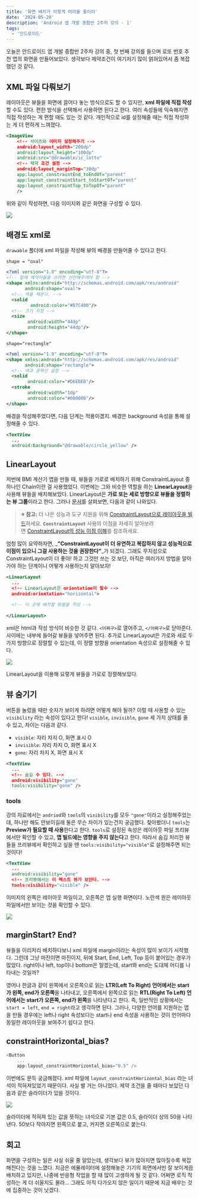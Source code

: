```yaml
---
title: '화면 배치가 이렇게 어려울 줄이야'
date: '2024-05-20'
description: 'Android 앱 개발 종합반 2주차 강의 - 1'
tags:
  - '안드로이드'
---
```


오늘은 안드로이드 앱 개발 종합반 2주차 강의 중, 첫 번째 강의를 들으며 로또 번호 추천 앱의 화면을 만들어보았다. 생각보다 제약조건이 여기저기 많이 얽혀있어서 좀 복잡했던 것 같다. 

## XML 파일 다뤄보기

레이아웃은 뷰들을 화면에 끌어다 놓는 방식으로도 할 수 있지만, **xml 파일에 직접 작성**할 수도 있다. 편한 방식을 선택해서 사용하면 된다고 한다.  여러 속성들에 익숙해지면 직접 작성하는 게 편할 때도 있는 것 같다. 개인적으로 id를 설정해줄 때는 직접 작성하는 게 더 편하게 느껴졌다. 

```xml
<ImageView
	<!-- 사이즈와 이미지 설정해주기 -->
	android:layout_width="200dp"
	android:layout_height="100dp"
	android:src="@drawable/ic_lotto"
	<!-- 제약 조건 설정 -->
	android:layout_marginTop="30dp"
	app:layout_constraintEnd_toEndOf="parent"
	app:layout_constraintStart_toStartOf="parent"
	app:layout_constraintTop_toTopOf="parent"
	/>
```

위와 같이 작성하면, 다음 이미지와 같은 화면을 구성할 수 있다.

![](/posts/etc/today-i-learned/2024-05-20-1.png)

## 배경도 xml로

`drawable` 폴더에 xml 파일을 작성해 뷰의 배경을 만들어줄 수 있다고 한다.

>
`shape = "oval"`
>    
```xml
<?xml version="1.0" encoding="utf-8"?>
<!-- 밑에 예약어들을 쓰려면 선언해주어야 함 -->
<shape xmlns:android="http://schemas.android.com/apk/res/android"
       android:shape="oval">
  <!-- 색을 채운다. -->
  <solid
         android:color="#D7C400"/>
  <!-- 크기 지정 -->
  <size
        android:width="44dp"
        android:height="44dp"/>
</shape>
```

>
`shape="rectangle"`
>    
```xml
<?xml version="1.0" encoding="utf-8"?>
<shape xmlns:android="http://schemas.android.com/apk/res/android"
       android:shape="rectangle">
  <!-- 색과 윤곽선 설정 -->
  <solid
        android:color="#D6EDEB"/>
  <stroke
        android:width="1dp"
        android:color="#000000"/>
</shape>
```

배경을 작성해주었다면, 다음 단계는 적용이겠지. 배경은 background 속성을 통해 설정해줄 수 있다. 

```xml
<TextView
  ...
  android:background="@drawable/circle_yellow" />
```

## LinearLayout

저번에 BMI 계산기 앱을 만들 때, 뷰들을 가로로 배치하기 위해 ConstraintLayout 중 하나인 Chain이란 걸 사용했었다. 이번에는 그와 비슷한 역할을 하는 **LinearLayout**을 사용해 뷰들을 배치해보았다. LinearLayout은 **가로 또는 세로 방향으로 뷰들을 정렬하는 뷰 그룹**이라고 한다. 그러나 [문서](https://developer.android.com/develop/ui/views/layout/linear?hl=ko)를 살펴보면, 다음과 같이 나와있다.

> **⭐ 참고:** 더 나은 성능과 도구 지원을 위해 [ConstraintLayout으로 레이아웃을 빌드](https://developer.android.com/training/constraint-layout?hl=ko)하세요. **`ConstraintLayout`** 사용의 이점을 자세히 알아보려면 [ConstraintLayout의 성능 이점 이해](https://android-developers.googleblog.com/2017/08/understanding-performance-benefits-of.html)를 참조하세요.
> 

엄청 많이 요약하자면, _**"ConstraintLayout이 더 유연하고 복잡하지 않고 성능적으로 이점이 있으니 그걸 사용하는 것을 권장한다"**_가 되겠다. 그래도 무지성으로 ConstraintLayout이 더 좋아! 하고 그것만 쓰는 것 보단, 아직은 여러가지 방법을 알아가야 하는 단계이니 어떻게 사용하는지 알아보자! 

```xml
<LinearLayout
  ...
  <!-- LinearLayout은 orientation이 필수 -->
  android:orientation="horizontal">
  
  <!-- 이 곳에 배치할 뷰들을 작성 -->
  
</LinearLayout>
```

xml은 html과 작성 방식이 비슷한 것 같다. `<어쩌구>`로 열어주고, `</어쩌구>`로 닫아준다. 사이에는 내부에 들어갈 뷰들을 넣어주면 된다. 추가로 LinearLayout은 가로와 세로 두 가지 방향으로 정렬할 수 있는데, 이 정렬 방향을 orientation 속성으로 설정해줄 수 있다. 

![](/posts/etc/today-i-learned/2024-05-20-2.png)

LinearLayout을 이용해 요렇게 뷰들을 가로로 정렬해보았다.

## 뷰 숨기기

버튼을 눌렀을 때만 숫자가 보이게 하려면 어떻게 해야 될까? 이럴 때 사용할 수 있는 `visibility` 라는 속성이 있다고 한다! `visible`, `invisible`, `gone` 세 가지 상태를 줄 수 있고, 차이는 다음과 같다.

- `visible`: 자리 차지 O, 화면 표시 O
- `invisible`: 자리 차지 O, 화면 표시 X
- `gone`: 자리 차지 X, 화면 표시 X

```xml
<TextView
  ...
  <!-- 숨길 수 있다. -->
  android:visibility="gone"
  tools:visibility="gone" />
```

### tools

강의 자료에서는 `andriod`와 `tools`의 `visibility`를 모두 `"gone"`이라고 설정해주었는데, 하나만 해도 안보이길래 둘은 무슨 차이가 있는건지 궁금했다. 찾아봤더니 `tools`는 **Preview가 필요할 때 사용**한다고 한다. `tools`로 설정된 속성은 레이아웃 파일 프리뷰에서만 확인할 수 있고, **앱 빌드에는 영향을 주지 않는다**고 한다. 따라서 숨김 처리한 뷰들을 프리뷰에서 확인하고 싶을 땐 `tools:visibility="visible"`로 설정해주면 되는 것이다! 

```xml
<TextView
  ...
  android:visibility="gone"
  <!-- 프리뷰에서는 이 텍스트 뷰가 보인다. -->
  tools:visibility="visible" />
```

이미지의 왼쪽은 레이아웃 파일이고, 오른쪽은 앱 실행 화면이다. 노란색 원은 레이아웃 파일에서만 보이는 것을 확인할 수 있다.

![](/posts/etc/today-i-learned/2024-05-20-3.png)

## marginStart? End?

뷰들을 이리저리 배치하다보니 xml 파일에 margin이라는 속성이 많이 보이기 시작했다. 그런데 그냥 마진이면 마진이지, 뒤에 Start, End, Left, Top 등이 붙어있는 경우가 많았다. right이나 left, top이나 bottom은 알겠는데, start와 end는 도대체 어디를 나타내는 것일까?

영어나 한글과 같이 왼쪽에서 오른쪽으로 읽는 **LTR(Left To Right) 언어에서는 start가 왼쪽, end가 오른쪽**을 나타내고, 오른쪽에서 왼쪽으로 읽는 **RTL(Right To Left) 언어에서는 start가 오른쪽, end가 왼쪽**을 나타낸다고 한다. 즉, 일반적인 상황에서는 `start = left`, `end = right`라고 생각하면 된다. 그러나, 다양한 언어를 지원하는 앱을 만들 경우에는 left나 right 속성보다는 start나 end 속성을 사용하는 것이 언어마다 동일한 레이아웃을 보여주기 쉽다고 한다. 

## constraintHorizontal_bias?

```kotlin
<Button
	...
	app:layout_constraintHorizontal_bias="0.5" />
```

이번에도 문득 궁금해졌다. xml 파일에 `layout_constraintHorizontal_bias` 라는 녀석이 적혀져있었기 때문이다. 사실 별 거는 아니었다. 제약 조건을 줄 때마다 보았던 다음과 같은 슬라이더가 있을 것이다.

![](/posts/etc/today-i-learned/2024-05-20-4.png)

슬라이더에 적혀져 있는 값을 뜻하는 녀석으로 기본 값은 0.5, 슬라이더 상의 50을 나타낸다. 50보다 작아지면 왼쪽으로 붙고, 커지면 오른쪽으로 붙는다.

## 회고

화면을 구성하는 일은 사실 쉬울 줄 알았는데, 생각보다 뷰가 많아지면 많아질수록 복잡해진다는 것을 느꼈다. 지금은 에뮬레이터에 설정해놓은 기기의 화면에서만 잘 보이게끔 배치하고 있지만, 나중에 반응형 작업을 할 때 많이 고생하게 될 것 같다. 어쩌면 로직 작성하는 게 더 쉬울지도 몰라... 그래도 아직 다가오지 않은 일이기 때문에 지금 배우는 것에 집중하는 것이 낫겠다. 
